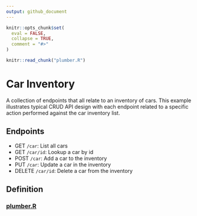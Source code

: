 ```yaml
---
output: github_document
---
```


<!-- README.md is generated from README.Rmd. Please edit that file -->

```r
knitr::opts_chunk$set(
  eval = FALSE,
  collapse = TRUE,
  comment = "#>"
)

knitr::read_chunk("plumber.R")
```

# Car Inventory
A collection of endpoints that all relate to an inventory of cars. This example
illustrates typical CRUD API design with each endpoint related to a specific
action performed against the car inventory list.


## Endpoints

-   GET `/car`: List all cars
-   GET `/car/id`: Lookup a car by id
-   POST `/car`: Add a car to the inventory
-   PUT `/car`: Update a car in the inventory
-   DELETE `/car/id`: Delete a car from the inventory

## Definition

### [plumber.R](plumber.R)

```r
```
